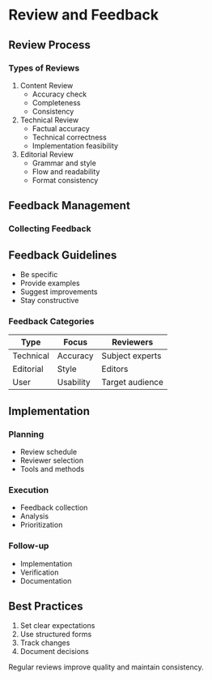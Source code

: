 # Review and Feedback

## Review Process

### Types of Reviews

1. Content Review
   - Accuracy check
   - Completeness
   - Consistency

2. Technical Review
   - Factual accuracy
   - Technical correctness
   - Implementation feasibility

3. Editorial Review
   - Grammar and style
   - Flow and readability
   - Format consistency

## Feedback Management

### Collecting Feedback

::: {.callout-important}
## Feedback Guidelines
- Be specific
- Provide examples
- Suggest improvements
- Stay constructive
:::

### Feedback Categories

| Type | Focus | Reviewers |
|------|-------|-----------|
| Technical | Accuracy | Subject experts |
| Editorial | Style | Editors |
| User | Usability | Target audience |

## Implementation

::: {.panel-tabset}
### Planning
- Review schedule
- Reviewer selection
- Tools and methods

### Execution
- Feedback collection
- Analysis
- Prioritization

### Follow-up
- Implementation
- Verification
- Documentation
:::

## Best Practices

1. Set clear expectations
2. Use structured forms
3. Track changes
4. Document decisions

::: {.column-margin}
Regular reviews improve quality and maintain consistency.
:::
